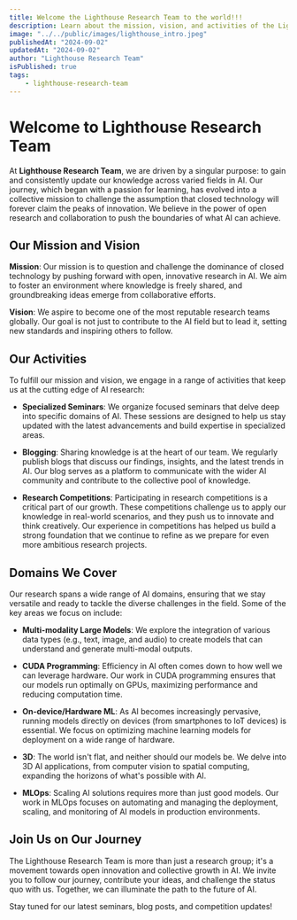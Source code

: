 ```yaml
---
title: Welcome the Lighthouse Research Team to the world!!!
description: Learn about the mission, vision, and activities of the Lighthouse Research Team.
image: "../../public/images/lighthouse_intro.jpeg"
publishedAt: "2024-09-02"
updatedAt: "2024-09-02"
author: "Lighthouse Research Team"
isPublished: true
tags: 
    - lighthouse-research-team
---
```


# Welcome to Lighthouse Research Team

At **Lighthouse Research Team**, we are driven by a singular purpose: to gain and consistently update our knowledge across varied fields in AI. Our journey, which began with a passion for learning, has evolved into a collective mission to challenge the assumption that closed technology will forever claim the peaks of innovation. We believe in the power of open research and collaboration to push the boundaries of what AI can achieve.

## Our Mission and Vision

**Mission**: Our mission is to question and challenge the dominance of closed technology by pushing forward with open, innovative research in AI. We aim to foster an environment where knowledge is freely shared, and groundbreaking ideas emerge from collaborative efforts.

**Vision**: We aspire to become one of the most reputable research teams globally. Our goal is not just to contribute to the AI field but to lead it, setting new standards and inspiring others to follow.

## Our Activities

To fulfill our mission and vision, we engage in a range of activities that keep us at the cutting edge of AI research:

- **Specialized Seminars**: We organize focused seminars that delve deep into specific domains of AI. These sessions are designed to help us stay updated with the latest advancements and build expertise in specialized areas.
  
- **Blogging**: Sharing knowledge is at the heart of our team. We regularly publish blogs that discuss our findings, insights, and the latest trends in AI. Our blog serves as a platform to communicate with the wider AI community and contribute to the collective pool of knowledge.

- **Research Competitions**: Participating in research competitions is a critical part of our growth. These competitions challenge us to apply our knowledge in real-world scenarios, and they push us to innovate and think creatively. Our experience in competitions has helped us build a strong foundation that we continue to refine as we prepare for even more ambitious research projects.

## Domains We Cover

Our research spans a wide range of AI domains, ensuring that we stay versatile and ready to tackle the diverse challenges in the field. Some of the key areas we focus on include:

- **Multi-modality Large Models**: We explore the integration of various data types (e.g., text, image, and audio) to create models that can understand and generate multi-modal outputs.
  
- **CUDA Programming**: Efficiency in AI often comes down to how well we can leverage hardware. Our work in CUDA programming ensures that our models run optimally on GPUs, maximizing performance and reducing computation time.
  
- **On-device/Hardware ML**: As AI becomes increasingly pervasive, running models directly on devices (from smartphones to IoT devices) is essential. We focus on optimizing machine learning models for deployment on a wide range of hardware.
  
- **3D**: The world isn't flat, and neither should our models be. We delve into 3D AI applications, from computer vision to spatial computing, expanding the horizons of what's possible with AI.
  
- **MLOps**: Scaling AI solutions requires more than just good models. Our work in MLOps focuses on automating and managing the deployment, scaling, and monitoring of AI models in production environments.

## Join Us on Our Journey

The Lighthouse Research Team is more than just a research group; it's a movement towards open innovation and collective growth in AI. We invite you to follow our journey, contribute your ideas, and challenge the status quo with us. Together, we can illuminate the path to the future of AI.

Stay tuned for our latest seminars, blog posts, and competition updates!

